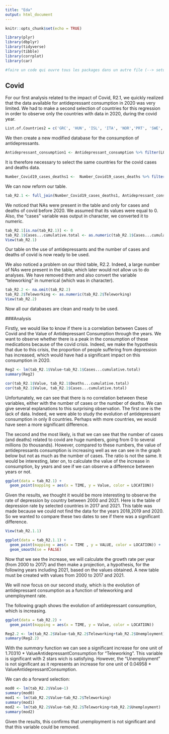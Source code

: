 ```yaml
---
title: "Eda"
output: html_document
---
```


```r
knitr::opts_chunk$set(echo = TRUE)
```

```r

library(plyr)
library(dbplyr)
library(tidyverse)
library(tibble)
library(corrplot)
library(car) 

#faire un code qui ouvre tous les packages dans un autre file (--> setup.R)

```

## Covid

For our first analysis related to the impact of Covid, R2.1, we quickly realized that the data available for antidepressant consumption in 2020 was very limited. We had to make a second selection of countries for this regression in order to observe only the countries with data in 2020, during the covid year. 

```r
List.of.Countries2 = c('GRC', 'HUN', 'ISL', 'ITA', 'NOR','PRT', 'SWE', 'ESP')
```
We then create a new modified database for the consumption of antidepressants.
```r
Antidepressant_consumption1 <- Antidepressant_consumption %>% filter(LOCATION %in% List.of.Countries2)
```
It is therefore necessary to select the same countries for the covid cases and deaths data.
```r
Number_Covid19_cases_deaths1 <-  Number_Covid19_cases_deaths %>% filter(LOCATION %in% List.of.Countries2)
```
We can now reform our table. 
```r
tab_R2.1 <- full_join(Number_Covid19_cases_deaths1, Antidepressant_consumption1, by= c("LOCATION","TIME"))
```
We noticed that NAs were present in the table and only for cases and deaths of covid before 2020. We assumed that its values were equal to 0. Also, the "cases" variable was output in character, we converted it to numeric.
```r
tab_R2.1[is.na(tab_R2.1)] <- 0 
tab_R2.1$Cases...cumulative.total <- as.numeric(tab_R2.1$Cases...cumulative.total)
View(tab_R2.1)
```
Our table on the use of antidepressants and the number of cases and deaths of covid is now ready to be used. 

We also noticed a problem on our third table, R2.2. Indeed, a large number of NAs were present in the table, which later would not allow us to do analyses. We have removed them and also convert the variable "teleworking" in numerical (which was in character). 

```r
tab_R2.2 <- na.omit(tab_R2.2)
tab_R2.2$Teleworking <- as.numeric(tab_R2.2$Teleworking)
View(tab_R2.2)
```

Now all our databases are clean and ready to be used. 

###Analysis 

Firstly, we would like to know if there is a correlation between Cases of Covid and the Value of Antidepressant Consumption through the years. We want to observe whether there is a peak in the consumption of these medications because of the covid crisis. Indeed, we make the hypothesis that due to this crisis, the proportion of people suffering from depression has increased, which would have had a significant impact on this consumption in 2020. 

```r
Reg2 <- lm(tab_R2.1$Value~tab_R2.1$Cases...cumulative.total)
summary(Reg2)

cor(tab_R2.1$Value, tab_R2.1$Deaths...cumulative.total)
cor(tab_R2.1$Value, tab_R2.1$Cases...cumulative.total)
```

Unfortunately, we can see that there is no correlation between these variables, either with the number of cases or the number of deaths. 
We can give several explanations to this surprising observation.
The first one is the lack of data. Indeed, we were able to study the evolution of antidepressant consumption in only 8 countries. Perhaps with more countries, we would have seen a more significant difference. 

The second and the most likely, is that we can see that the number of cases (and deaths) related to covid are huge numbers, going from 0 to several millions (to thousands). However, compared to these numbers, the value of antidepressants consumption is increasing well as we can see in the graph below but not as much as the number of cases. The ratio is not the same. It would be interesting, later on, to calculate the value of the increase in consumption, by years and see if we can observe a difference between years or not. 

```r
ggplot(data = tab_R2.1) +
  geom_point(mapping = aes(x = TIME, y = Value, color = LOCATION))
```

Given the results, we thought it would be more interesting to observe the rate of depression by country between 2000 and 2021. Here is the table of depression rate by selected countries in 2017 and 2021. This table was made because we could not find the data for the years 2018,2019 and 2020. So we wanted to compare these two dates to see if there was a significant difference. 
```r
View(tab_R2.1.1)

ggplot(data = tab_R2.1.1) +
  geom_point(mapping = aes(x = TIME , y = VALUE, color = LOCATION)) +
  geom_smooth(se = FALSE)
```


Now that we see the increase, we will calculate the growth rate per year (from 2000 to 2017) and then make a projection, a hypothesis, for the following years including 2021, based on the values obtained. 
A new table must be created with values from 2000 to 2017 and 2021.  



We will now focus on our second study, which is the evolution of antidepressant consumption as a function of teleworking and unemployment rate. 

The following graph shows the evolution of antidepressant consumption, which is increasing. 
```r
ggplot(data = tab_R2.2) +
  geom_point(mapping = aes(x = TIME, y = Value, color = LOCATION))
```

```r
Reg2.2 <- lm(tab_R2.2$Value~tab_R2.2$Teleworking+tab_R2.2$Unemployment)
summary(Reg2.2)
```

With the *summary* function we can see a significant increase for one unit of  1.70310 * ValueAntidepressantConsumption for "Teleworking". This variable is significant with 2 stars wich is satisfying. However, the "Unemployment" is not significant as it represents an increase for one unit of 0.04958 * ValueAntidepressantConsumption. 

We can do a forward selection: 
```r
mod0 <- lm(tab_R2.2$Value~1)
summary(mod0)
mod1 <- lm(tab_R2.2$Value~tab_R2.2$Teleworking)
summary(mod1)
mod2 <- lm(tab_R2.2$Value~tab_R2.2$Teleworking+tab_R2.2$Unemployment)
summary(mod2)
```
Given the results, this confirms that unemployment is not significant and that this variable could be removed. 







